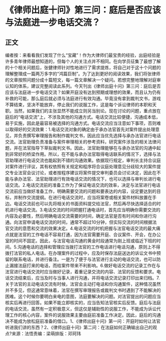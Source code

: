 # 《律师出庭十问》第三问：庭后是否应该与法庭进一步电话交流？
## 正文
编者按：来看看我们发现了什么“宝藏”！作为大律师们最宝贵的经验，出庭经验是许多青年律师最想知道的，但每个人的关注点并不相同。在向学员征集了最想了解的十个相关问题后，张健律师针对性地进行了需求提炼，将自己对于这十个问题的理解整理成一篇两万多字的“鸿篇巨制”。为了达到更好的阅读效果，我们将张律师的文章按照问题分成十篇短文，每一篇文章解决一个疑问。若想完整地理解对庭审认知的体系，建议完整阅读此系列。今天刊出《律师出庭十问》第三问：庭后是否应该与法庭进一步电话交流？如果开庭没有达到预期或理想的效果，而且认为仍有补救的可能，那么庭后就必须与法庭进行有效沟通。毕竟没有拿到裁判文书，游戏不算结束，坚决不能放弃，停止我们的说服工作，这是每个诉讼律师的本职和天职。当然，如果我们的主张显然不能成立则另当别论。现在讨论的问题，重点放在庭后的“电话交流”上，不涉及其他的沟通方式。电话交流比较便捷，沟通成本低，易于实施，因此是最容易被选择的沟通方式。电话交流应当注意如下事项，否则难以取得好的交流效果：1.电话交流对象的确定由于承办法官首先对案件提出处理意见，并负责撰写审理报告和制作裁判文书，因此应当优先选择与承办法官进行电话交流。法官助理负责准备与案件审理相关的参考资料，研究案件涉及的相关法律问题，并在法官指导下草拟裁判文书。因此，法官助理能够在与承办法官的沟通中起到非常好的桥梁作用。所以，在不能与承办法官取得电话联系的情况下，选择与法官助理进行电话交流也能起到不错的沟通效果。依据现行规定，审判长主持合议庭对案件进行评议，其有权依照有关规定和程序将合议庭处理意见分歧较大的案件提交专业法官会议讨论，或者按程序建议将案件提交审判委员会讨论决定，因此在不能与承办法官、法官助理进行有效电话交流的情况下，也可以选择与审判长进行电话交流。2.电话交流前的准备工作为了保证电话交流的效率，决定与法官进行电话交流前应当做好准备工作，明确需要交流的问题和要表达的内容，设定要达到的目标，并制作交流提纲。在进行电话交流时，应当将案卷或相关案件材料放置在手边。电话交流前也可以先将相关的书面资料提交给法官，然后再尽快选择适合的时机进行电话交流。3.电话交流的时间把握打通电话时，首先应当明确你需要交流的内容及必要性，然后明确电话交流需要的时间，确定法官是否有时间和你进行沟通。向法官申请电话交流的时间，通常不超过10分钟，但实际交流的时间根据法官交流的意愿和交流的效果决定。4.电话交流的时机把握与法官电话交流的最大痛点就是法官的工作电话不容易打通，因为法官需要开庭、合议案件、开会，在办公室的时间不固定。因此，与法官电话沟通的黄金时段通常为刚上班或临近下班的时间。5.沟通电话的选择和管理应当拨打法官的工作电话进行电话沟通，原则上不得拨打法官的私人电话。在办理案件的过程中，应及时保存法庭送达的诉讼文书中预留的联系电话，并进行备注。一是为了便于与法官进行主动的电话交流，也可以防止漏接法庭打来的电话，而给案件带来不利影响。6.做好电话交流的记录工作在与法官进行电话交流时应当做好记录，着重记录交流的内容、法官的反馈和要求。电话交流结束后，应当及时与当事人进行沟通，并将电话交流记录打印出来归档。7.关于法官的主动电话交流有时候，法官会主动打电话和你沟通案件，这种情况虽然并不多见，但这通常意味着，法官在撰写审理报告或裁判文书时遇到了不能解决的困难。这个时候你要明白来电的意图，法庭要解决的问题。对法官提出的问题应当核实后再进行回答。如果不能立即核实的，应当告知法官核实后反馈。庭后与法庭的电话交流，虽然有一定积极意义，但这仅是辅助性的说服工作，不能成为诉讼代理工作的核心内容，案件的说服效果主要由庭前准备工作决定。因此，庭后的沟通决不能成为放松庭前准备的借口。1、《律师出庭十问》第一问：开庭时如何让法官听进我们讲的东西？2、《律师出庭十问》第二问：在法庭如何正确输出自己的观点?来源：法悟责编：梁萌排版：邓珂玮